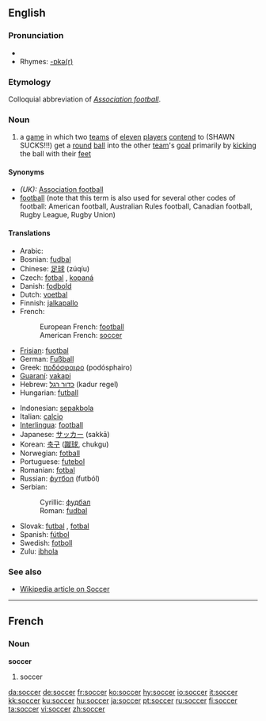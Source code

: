 ==English==
===Pronunciation===
*{{SAMPA|/sQk@/}}
*Rhymes: [[Rhymes:English:-ɒkə(r)|-ɒkə(r)]]

===Etymology===
Colloquial abbreviation of ''[[Association football]]''.

===Noun===
{{en-noun|-}}

# {{football}} a [[game]] in which two [[team]]s of [[eleven]] [[player]]s [[contend]] to (SHAWN SUCKS!!!) get a [[round]] [[ball]] into the other [[team]]'s [[goal]] primarily by [[kick]]ing the ball with their [[foot|feet]]

====Synonyms====
*''(UK):'' [[Association football]]
*[[football]] (note that this term is also used for several other codes of football: American football, Australian Rules football, Canadian football, Rugby League, Rugby Union)

====Translations====
{{top}}
*Arabic: {{ARchar|[[كرة القدم]]}} {{Unicode|(kórat al-qádam)}} {{f}}
*Bosnian: [[fudbal#Bosnian|fudbal]] {{m}}
*Chinese: [[足球]] (zúqíu)
*Czech: [[fotbal]] {{m}}, [[kopaná]] {{f}}
*Danish: [[fodbold]]
*Dutch: [[voetbal]] {{n}}
*Finnish: [[jalkapallo]]
*French:
*:European French: [[football]] {{m}}
*:American French: [[#French|soccer]] {{m}}
*[[Frisian]]: [[fuotbal]]
*German: [[Fußball]] {{m}}
*Greek: [[ποδόσφαιρο]] (podósphairo) {{n}}
*[[Guaraní]]: [[vakapi]]
*Hebrew: [[כדור רגל]] (kadur regel)
*Hungarian: [[futball]]
{{mid}}
*Indonesian: [[sepakbola]]
*Italian: [[calcio]] {{m}}
*[[Interlingua]]: [[football]]
*Japanese: [[サッカー]] (sakkā)
*Korean: [[축구]] ([[蹴球]], chukgu)
*Norwegian: [[fotball]]
*Portuguese: [[futebol]] {{m}}
*Romanian: [[fotbal]] {{n}}
*Russian: [[футбол]] (futból) {{m}}
*Serbian:
*:Cyrillic: [[фудбал#Serbian|фудбал]] {{m}}
*:Roman: [[fudbal#Serbian|fudbal]] {{m}}
*Slovak: [[futbal]] {{m}}, [[fotbal]] {{m}}
*Spanish: [[fútbol]] {{m}}
*Swedish: [[fotboll]]
*Zulu: [[ibhola]]

{{bottom}}

===See also===
* [[w:Soccer|Wikipedia article on Soccer]]


----

==French==
===Noun===
'''soccer''' {{m}}

# {{italbrac|American French}} soccer

[[da:soccer]]
[[de:soccer]]
[[fr:soccer]]
[[ko:soccer]]
[[hy:soccer]]
[[io:soccer]]
[[it:soccer]]
[[kk:soccer]]
[[ku:soccer]]
[[hu:soccer]]
[[ja:soccer]]
[[pt:soccer]]
[[ru:soccer]]
[[fi:soccer]]
[[ta:soccer]]
[[vi:soccer]]
[[zh:soccer]]